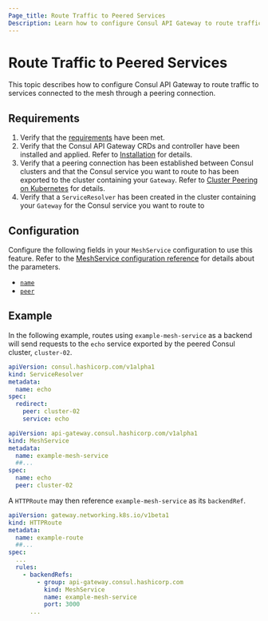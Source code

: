```yaml
---
Page_title: Route Traffic to Peered Services
Description: Learn how to configure Consul API Gateway to route traffic to services connected to the mesh through a peering connection.
---
```


# Route Traffic to Peered Services

This topic describes how to configure Consul API Gateway to route traffic to services connected to the mesh through a peering connection.

## Requirements

1. Verify that the [requirements](/docs/api-gateway/tech-specs) have been met.
1. Verify that the Consul API Gateway CRDs and controller have been installed and applied. Refer to [Installation](/docs/api-gateway/install) for details.
1. Verify that a peering connection has been established between Consul clusters and that the Consul service you want to route to has been exported to the cluster containing your `Gateway`. Refer to [Cluster Peering on Kubernetes](https://developer.hashicorp.com/consul/docs/connect/cluster-peering/k8s) for details.
1. Verify that a `ServiceResolver` has been created in the cluster containing your `Gateway` for the Consul service you want to route to

## Configuration

Configure the following fields in your `MeshService` configuration to use this feature. Refer to the [MeshService configuration reference](/docs/api-gateway/configuration/mesh) for details about the parameters.

* [`name`](/docs/api-gateway/configuration/meshservice#name)
* [`peer`](/docs/api-gateway/configuration/meshservice#peer)

## Example

In the following example, routes using `example-mesh-service` as a backend will send requests to the `echo` service exported by the peered Consul cluster, `cluster-02`.

<CodeBlockConfig filename="serviceresolver.yaml">

```yaml hideClipboard
apiVersion: consul.hashicorp.com/v1alpha1
kind: ServiceResolver
metadata:
  name: echo
spec:
  redirect:
    peer: cluster-02
    service: echo
```
</CodeBlockConfig>

<CodeBlockConfig filename="meshservice.yaml">

```yaml hideClipboard
apiVersion: api-gateway.consul.hashicorp.com/v1alpha1
kind: MeshService
metadata:
  name: example-mesh-service
  ##...
spec:
  name: echo
  peer: cluster-02
```
</CodeBlockConfig>

A `HTTPRoute` may then reference `example-mesh-service` as its `backendRef`.

<CodeBlockConfig filename="route.yaml">

```yaml hideClipboard
apiVersion: gateway.networking.k8s.io/v1beta1
kind: HTTPRoute
metadata:
  name: example-route
  ##...
spec:
  ...
  rules:
    - backendRefs:
        - group: api-gateway.consul.hashicorp.com
          kind: MeshService
          name: example-mesh-service
          port: 3000
      ...
```
</CodeBlockConfig>
